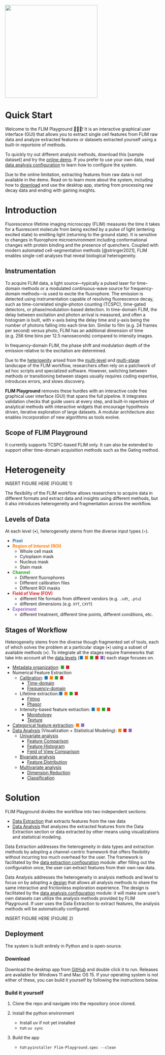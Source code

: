 <style>
.quarto-title-block {
  display: none;
}
.quarto-title {
  display: none;
}
</style>

![](logo.gif){width=300px fig-align="center"}

# Quick Start

Welcome to the FLIM Playground 🥳🎉🥂! It is an interactive graphical user interface (GUI) that allows you to extract single cell features from FLIM raw data and analyze extracted features or datasets extracted yourself using a built-in reportoire of methods. 

To quickly try out different analysis methods, download this [sample dataset] and try the [online demo](flim-playground.streamlit.app/). If you prefer to use your own data, read [data analysis configuration](data_analysis_config.qmd) to learn how to configure the system. 

Due to the online limitation, extracting features from raw data is not available in the demo. Read on to learn more about the system, including how to [download](#download) and use the desktop app, starting from processing raw decay data and ending with gaining insights.

# Introduction

Fluorescence lifetime imaging microscopy (FLIM) measures the time it takes for a fluorescent molecule from being excited by a pulse of light (entering excited state) to emitting light (returning to the ground state). It is sensitive to changes in fluorophore microenvironment including conformational changes with protein binding and the presence of quenchers. Coupled with modern automated cell-segmentation methods [@stringer2021], FLIM enables single-cell analyses that reveal biological heterogeneity.

::: {.callout-note collapse="true"}
# Instrumentation

To acquire FLIM data, a light source—typically a pulsed laser for time-domain methods or a modulated continuous-wave source for frequency-domain methods—is used to excite the fluorophore. The emission is detected using instrumentation capable of resolving fluorescence decay, such as time-correlated single-photon counting (TCSPC), time-gated detectors, or phase/modulation-based detection. In time-domain FLIM, the delay between excitation and photon arrival is measured, and often a histogram is built, with x-axis being the delay time and y-axis being the number of photons falling into each time bin. Similar to film (e.g. 24 frames per second) versus photo, FLIM has an additional dimension of time (e.g. 256 time bins per 12.5 nanoseconds) compared to intensity images. 

In frequency-domain FLIM, the phase shift and modulation depth of the emission relative to the excitation are determined. 
:::

Due to the [heterigenity](#heterogeneity) arised from the [multi-level](#levels-of-data) and [multi-stage](#stages-of-workflow) landscape of the FLIM workflow, researchers often rely on a patchwork of ad hoc scripts and specialized software. However, switching between methods or transitioning between stages usually requires coding expertise, introduces errors, and slows discovery. 

**FLIM Playground** removes these hurdles with an interactive code free graphical user interface (GUI) that spans the full pipeline. It integrates validation checks that guide users at every step, and built-in repertoire of analytical methods with interactive widgets that encourage hypothesis driven, iterative exploration of large datasets. A modular architecture also enables incorporation of new algorithms as tools evolve.

::: {.callout-important}
# Scope of FLIM Playground
It currently supports TCSPC-based FLIM only. It can also be extended to support other time-domain acquisition methods such as the Gating method.  
:::

# Heterogeneity
INSERT FIGURE HERE (FIGURE 1)

The flexibility of the FLIM workflow allows researchers to acquire data in different formats and extract data and insights using different methods, but it also introduces heterogeneity and fragmentation across the workflow. 

## Levels of Data
At each level (•), heterogeneity stems from the diverse input types (◦).

- <span style="color: #1f77b4;">**Pixel**</span>
- <span style="color: #ff7f0e;">**Region of Interest (ROI)**</span>
  - Whole cell mask
  - Cytoplasm mask
  - Nucleus mask
  - Stain mask
- <span style="color: #2ca02c;">**Channel**</span>
  - Different fluorophores
  - Different calibration files
  - Different ROI masks
- <span style="color: #d62728;">**Field of View (FOV)**</span>
  - different file formats from different vendors (e.g. `.sdt`, `.ptu`)
  - different dimensions (e.g. `XYT`, `CXYT`)
- <span style="color: #9467bd;">**Experiment**</span>
  - different treatment, different time points, different conditions, etc.


## Stages of Workflow
Heterogeneity stems from the diverse though fragmented set of tools, each of which solves the problem at a particular stage (•) using a subset of available methods (▪). To integrate all the stages require frameworks that take into account all the [data levels](#levels-of-data) (<span style="color: #1f77b4;">■</span> <span style="color: #ff7f0e;">■</span> <span style="color: #2ca02c;">■</span> <span style="color: #d62728;">■</span> <span style="color: #9467bd;">■</span>) each stage focuses on. 

- [Metadata organization](fov_metadata.qmd): <span style="color: #2ca02c;">■</span> <span style="color: #d62728;">■</span> 
- Numerical Feature Extraction
  - [Calibration](calibration.qmd): <span style="color: #1f77b4;">■</span> <span style="color: #ff7f0e;">■</span> <span style="color: #2ca02c;">■</span> <span style="color: #d62728;">■</span> 
    - [Time-domain](calibration.qmd#irf-shift-calibration)
    - [Frequency-domain](calibration.qmd#reference-dye-calibration)
  - Lifetime extraction:<span style="color: #1f77b4;">■</span> <span style="color: #ff7f0e;">■</span> <span style="color: #2ca02c;">■</span> <span style="color: #d62728;">■</span> 
    - [Fitting](lifetime_fit.qmd)
    - [Phasor](lifetime_fit_free.qmd)
  - Intensity-based feature extraction: <span style="color: #1f77b4;">■</span> <span style="color: #ff7f0e;">■</span> <span style="color: #2ca02c;">■</span> <span style="color: #d62728;">■</span> 
    - [Morphology](intensity_morphology.qmd)
    - [Texture](intensity_texture.qmd)
- [Categorical feature extraction](categorical_feature_extraction.qmd): <span style="color: #ff7f0e;">■</span> <span style="color: #9467bd;">■</span> 
- [Data Analysis](data_analysis.qmd) (Visualization + Statistical Modeling): <span style="color: #ff7f0e;">■</span> <span style="color: #d62728;">■</span>  <span style="color: #9467bd;">■</span>
  - [Univariate analysis](data_analysis.qmd#univariate-analysis)
    - [Feature Comparison](feature_comparison.qmd)
    - [Feature Histogram](feature_histogram.qmd)
    - [Field of View Comparison](fov_comparison.qmd)
  - [Bivariate analysis](data_analysis.qmd#bivariate-analysis)
    - [Feature Distribution](feature_distribution.qmd)
  - [Multivariate analysis](data_analysis.qmd#multivariate-analysis)
    - [Dimension Reduction](dimension_reduction.qmd)
    - [Classification](classification.qmd)

# Solution
FLIM Playground divides the workflow into two independent sections:

- [Data Extraction](data_extraction.qmd) that extracts features from the raw data
- [Data Analysis](data_analysis.qmd) that analyzes the extracted features from the Data Extraction section or data extracted by other means using visualizations and statistical modeling.

Data Extraction addresses the heterogeneity in data types and extraction methods by adopting a channel-centric framework that offers flexibility without incurring too much overhead for the user. The framework is facilitated by the [data extraction configuration](data_extraction_config.qmd) module: after filling out the configuration once, the user can extract features from their own raw data.

Data Analysis addresses the heterogeneity in analysis methods and level to focus on by adopting a [design](data_analysis.qmd#design) that allows all analysis methods to share the same interactive and frictionless exploration experience. 
The design is facilitated by the [data analysis configuration](data_analysis_config.qmd) module: it will make sure user's own datasets can utilize the analysis methods provided by FLIM Playground. If user uses the Data Extraction to extract features, the analysis methods will be automatically configured. 

INSERT FIGURE HERE (FIGURE 2)

## Deployment

The system is built entirely in Python and is open-source. 

### Download
Download the desktop app from [GitHub](https://github.com/skalalab/flim_playground) and double click it to run. Releases are available for Windows 11 and Mac OS 15. If your operating system is not either of these, you can build it yourself by following the instructions below.

### Build it yourself
1. Clone the repo and navigate into the repository once cloned.

2. Install the python environment
    - Install uv if not yet installed
    - run `uv sync`
3. Build the app
    - run `pyinstaller Flim-Playground.spec --clean`


